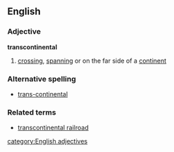 ==English==
===Adjective===
'''transcontinental'''
# [[crossing]], [[spanning]] or on the far side of a [[continent]]
===Alternative spelling===
*[[trans-continental]]
===Related terms===
*[[transcontinental railroad]]
[[category:English adjectives]]